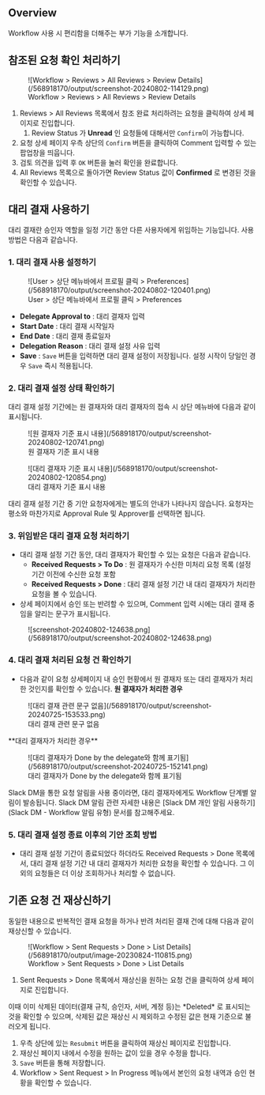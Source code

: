 
## Overview

Workflow 사용 시 편리함을 더해주는 부가 기능을 소개합니다.


## 참조된 요청 확인 처리하기

<figure data-layout="center" data-align="center">
![Workflow &gt; Reviews &gt; All Reviews &gt; Review Details](/568918170/output/screenshot-20240802-114129.png)
<figcaption>
Workflow &gt; Reviews &gt; All Reviews &gt; Review Details
</figcaption>
</figure>

1. Reviews &gt; All Reviews 목록에서 참조 완료 처리하려는 요청을 클릭하여 상세 페이지로 진입합니다. 
    1. Review Status 가  **Unread**  인 요청들에 대해서만 `Confirm`이 가능합니다. 
2. 요청 상세 페이지 우측 상단의 `Confirm` 버튼을 클릭하여 Comment 입력할 수 있는 팝업창을 띄웁니다. 
3. 검토 의견을 입력 후 `OK` 버튼을 눌러 확인을 완료합니다. 
4. All Reviews 목록으로 돌아가면 Review Status 값이  **Confirmed** 로 변경된 것을 확인할 수 있습니다. 

## 대리 결재 사용하기

대리 결재란 승인자 역할을 일정 기간 동안 다른 사용자에게 위임하는 기능입니다. 사용 방법은 다음과 같습니다.

### 1. 대리 결재 사용 설정하기

<figure data-layout="center" data-align="center">
![User &gt; 상단 메뉴바에서 프로필 클릭 &gt; Preferences](/568918170/output/screenshot-20240802-120401.png)
<figcaption>
User &gt; 상단 메뉴바에서 프로필 클릭 &gt; Preferences
</figcaption>
</figure>

*  **Delegate Approval to**  : 대리 결재자 입력 
*  **Start Date**  : 대리 결재 시작일자
*  **End Date**  : 대리 결재 종료일자
*  **Delegation Reason**  : 대리 결재 설정 사유 입력 
*  **Save**  : `Save` 버튼을 입력하면 대리 결재 설정이 저장됩니다. 설정 시작이 당일인 경우 `Save` 즉시 적용됩니다.

### 2. 대리 결재 설정 상태 확인하기

대리 결재 설정 기간에는 원 결재자와 대리 결재자의 접속 시 상단 메뉴바에 다음과 같이 표시됩니다.
<figure data-layout="center" data-align="center">
![원 결재자 기준 표시 내용](/568918170/output/screenshot-20240802-120741.png)
<figcaption>
원 결재자 기준 표시 내용
</figcaption>
</figure>
<figure data-layout="center" data-align="center">
![대리 결재자 기준 표시 내용](/568918170/output/screenshot-20240802-120854.png)
<figcaption>
대리 결재자 기준 표시 내용
</figcaption>
</figure>
<Callout type="info">
대리 결재 설정 기간 중 기안 요청자에게는 별도의 안내가 나타나지 않습니다. 요청자는 평소와 마찬가지로 Approval Rule 및 Approver를 선택하면 됩니다.
</Callout>

### 3. 위임받은 대리 결재 요청 처리하기

* 대리 결재 설정 기간 동안, 대리 결재자가 확인할 수 있는 요청은 다음과 같습니다. 
    *  **Received Requests &gt; To Do**  : 원 결재자가 수신한 미처리 요청 목록 (설정 기간 이전에 수신한 요청 포함
    *  **Received Requests &gt; Done**  : 대리 결재 설정 기간 내 대리 결재자가 처리한 요청을 볼 수 있습니다.
* 상세 페이지에서 승인 또는 반려할 수 있으며, Comment 입력 시에는 대리 결재 중임을 알리는 문구가 표시됩니다. 

<figure data-layout="center" data-align="center">
![screenshot-20240802-124638.png](/568918170/output/screenshot-20240802-124638.png)
</figure>

### 4. 대리 결재 처리된 요청 건 확인하기

* 다음과 같이 요청 상세페이지 내 승인 현황에서 원 결재자 또는 대리 결재자가 처리한 것인지를 확인할 수 있습니다. 
**원 결재자가 처리한 경우**
<figure data-layout="center" data-align="center">
![대리 결재 관련 문구 없음](/568918170/output/screenshot-20240725-153533.png)
<figcaption>
대리 결재 관련 문구 없음
</figcaption>
</figure>
**대리 결재자가 처리한 경우**
<figure data-layout="center" data-align="center">
![대리 결재자가 Done by the delegate와 함께 표기됨](/568918170/output/screenshot-20240725-152141.png)
<figcaption>
대리 결재자가 Done by the delegate와 함께 표기됨
</figcaption>
</figure>
<Callout type="info">
Slack DM을 통한 요청 알림을 사용 중이라면, 대리 결재자에게도 Workflow 단계별 알림이 발송됩니다. Slack DM 알림 관련 자세한 내용은 [Slack DM 개인 알림 사용하기](Slack DM - Workflow 알림 유형) 문서를 참고해주세요.
</Callout>

### 5. 대리 결재 설정 종료 이후의 기안 조회 방법

* 대리 결재 설정 기간이 종료되었다 하더라도 Received Requests &gt; Done 목록에서, 대리 결재 설정 기간 내 대리 결재자가 처리한 요청을 확인할 수 있습니다. 그 이외의 요청들은 더 이상 조회하거나 처리할 수 없습니다. 


## 기존 요청 건 재상신하기

동일한 내용으로 반복적인 결재 요청을 하거나 반려 처리된 결재 건에 대해 다음과 같이 재상신할 수 있습니다.

<figure data-layout="center" data-align="center">
![Workflow &gt; Sent Requests &gt; Done &gt; List Details](/568918170/output/image-20230824-110815.png)
<figcaption>
Workflow &gt; Sent Requests &gt; Done &gt; List Details
</figcaption>
</figure>

1. Sent Requests &gt; Done 목록에서 재상신을 원하는 요청 건을 클릭하여 상세 페이지로 진입합니다. 

<Callout type="info">
이때 이미 삭제된 데이터(결재 규칙, 승인자, 서버, 계정 등)는  *Deleted* 로 표시되는 것을 확인할 수 있으며, 삭제된 값은 재상신 시 제외하고 수정된 값은 현재 기준으로 불러오게 됩니다.
</Callout>

1. 우측 상단에 있는 `Resubmit` 버튼을 클릭하여 재상신 페이지로 진입합니다. 
2. 재상신 페이지 내에서 수정을 원하는 값이 있을 경우 수정을 합니다. 
3. `Save` 버튼을 통해 저장합니다.
4. Workflow &gt; Sent Request &gt; In Progress 메뉴에서 본인의 요청 내역과 승인 현황을 확인할 수 있습니다.
